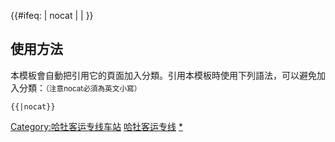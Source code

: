 {{鐵道路線|lua=1
| 模板名稱 = 哈牡客运专线
| 名稱 = [[哈牡客运专线]]
| 代表色 = #0033c9
| Logo = [[File:China Railways.svg|17px]]
| 背景顏色 = #FFFFFF
| 車站列表 = 哈尔滨 ~ （#滨江站 (哈尔滨)#） ~ 太平桥站 (铁路) ~ 新香坊北 ~ 阿城北 ~ 帽儿山西 ~ 尚志南 ~ 一面坡北 ~ 苇河西 ~ 亚布力西 ~ 横道河子东 ~ 海林北 ~ ''牡丹江西'' ~ 牡丹江
}}
<includeonly>{{#ifeq: {{{1}}} | nocat | <!--空--> | [[Category:哈牡客运专线车站]] }}</includeonly><noinclude>

==使用方法==
本模板會自動把引用它的頁面加入分類。引用本模板時使用下列語法，可以避免加入分類：<small>（注意nocat必須為英文小寫）</small>
 <nowiki>{{</nowiki>{{PAGENAME}}<nowiki>|nocat}}</nowiki>
[[Category:中國鐵路路線模板|哈牡客运专线]]
[[Category:哈牡客运专线车站|*]]
</noinclude>